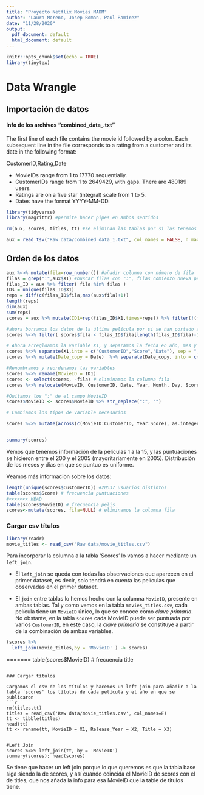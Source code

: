 ```yaml
---
title: "Proyecto Netflix Movies MADM"
author: "Laura Moreno, Josep Roman, Paul Ramírez"
date: "11/28/2020"
output:
  pdf_document: default
  html_document: default
---
```


```r
knitr::opts_chunk$set(echo = TRUE)
library(tinytex)
```
# Data Wrangle

## Importación de datos

#### Info de los archivos "combined_data_.txt"
The first line of each file contains the movie id followed by a colon. Each subsequent line in the file corresponds to a rating from a customer and its date in the following format:

  CustomerID,Rating,Date  
  
  * MovieIDs range from 1 to 17770 sequentially.
  * CustomerIDs range from 1 to 2649429, with gaps. There are 480189 users.
  * Ratings are on a five star (integral) scale from 1 to 5.
  * Dates have the format YYYY-MM-DD.  
  
```r
library(tidyverse)
library(magrittr) #permite hacer pipes en ambos sentidos

rm(aux, scores, titles, tt) #se eliminan las tablas por si las tenemos ya en el environment
```


```r
aux = read_tsv("Raw data/combined_data_1.txt", col_names = FALSE, n_max = 30000) #lectura de las primeras
```

## Orden de los datos

```r
aux %<>% mutate(fila=row_number()) #añadir columna con número de fila
filas = grep(":",aux$X1) #buscar filas con ":", filas comienzo nueva pelicula
filas_ID = aux %>% filter( fila %in% filas ) 
IDs = unique(filas_ID$X1)
reps = diff(c(filas_ID$fila,max(aux$fila)+1))
length(reps)
dim(aux)
sum(reps)
scores = aux %>% mutate(ID1=rep(filas_ID$X1,times=reps)) %>% filter(!(fila %in% filas) )

#ahora borramos los datos de la última película por si se han cortado a medias
scores %<>% filter( scores$fila < filas_ID$fila[length(filas_ID$fila)-1] )

# Ahora arregloamos la variable X1, y separamos la fecha en año, mes y día
scores %<>% separate(X1,into = c("CustomerID","Score","Date"), sep = ",")
scores %<>% mutate(Date_copy = Date)  %>% separate(Date_copy, into = c("Year", "Month", "Day"), sep = "-")

#Renombramos y reordenamos las variables
scores %<>% rename(MovieID = ID1)
scores <- select(scores, -fila) # eliminamos la columna fila
scores %<>% relocate(MovieID, CustomerID, Date, Year, Month, Day, Score)

#Quitamos los ":" de el campo MovieID
scores$MovieID <- scores$MovieID %>% str_replace(":", "")

# Cambiamos los tipos de variable necesarios

scores %<>% mutate(across(c(MovieID:CustomerID, Year:Score), as.integer))


summary(scores)
```
Vemos que tenemos información de la peliculas 1 a la 15, y las puntuaciones se hicieron entre el 200 y el 2005 (mayoritariamente en 2005). Distribución de los meses y dias en que se puntuo es uniforme. 

Veamos más informacion sobre los datos:
```r
length(unique(scores$CustomerID)) #20537 usuarios distintos
table(scores$Score) # frecuencia puntuaciones
#<<<<<<< HEAD
table(scores$MovieID) # frecuencia pelis
scores<-mutate(scores, fila=NULL) # eliminamos la columna fila
```

### Cargar csv títulos

```r
library(readr)
movie_titles <- read_csv("Raw data/movie_titles.csv")
```

Para incorporar la columna a la tabla 'Scores' lo vamos a hacer mediante un `left_join`.

- El `left_join` se queda con todas las observaciones que aparecen en el primer dataset, es decir, solo tendrá en cuenta las películas que observadas en el primer dataset.

- El `join` entre tablas lo hemos hecho con la columna `MovieID`, presente en ambas tablas. Tal y como vemos en la tabla `movies_titles.csv`, cada película tiene un `MovieID` único, lo que se conoce como _clave primaria_. No obstante, en la tabla `scores` cada MovieID puede ser puntuada por varios `CustomerID`, en este caso, la _clave primaria_ se constituye a partir de la combinación de ambas variables.

```r
(scores %>% 
  left_join(movie_titles,by = 'MovieID' ) -> scores)
```
=======
table(scores$MovieID) # frecuencia title
```

### Cargar títulos

Cargamos el csv de los títulos y hacemos un left join para añadir a la tabla 'scores' los títulos de cada película y el año en que se publicaron
```r
rm(titles,tt)
titles = read_csv('Raw data/movie_titles.csv', col_names=F)
tt <- tibble(titles)
head(tt)
tt <- rename(tt, MovieID = X1, Release_Year = X2, Title = X3)


#Left Join
scores %<>% left_join(tt, by = 'MovieID') 
summary(scores); head(scores)
```
Se tiene que hacer un left join porque lo que queremos es que la tabla base siga siendo la de scores, y así cuando coincida el MovieID de scores con el de titles, que nos añada la info para esa MovieID que la table de titulos tiene. 




